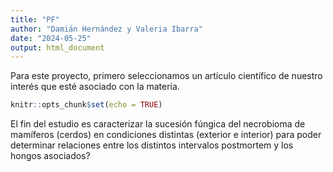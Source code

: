 ```yaml
---
title: "PF"
author: "Damián Hernández y Valeria Ibarra"
date: "2024-05-25"
output: html_document
---
```


Para este proyecto, primero seleccionamos un artículo científico de nuestro interés que esté asociado con la materia.

```r
knitr::opts_chunk$set(echo = TRUE)
```
El fin del estudio es caracterizar la sucesión fúngica del necrobioma de mamíferos (cerdos) en condiciones distintas (exterior e interior) para poder determinar relaciones entre los distintos intervalos postmortem y los hongos asociados?
